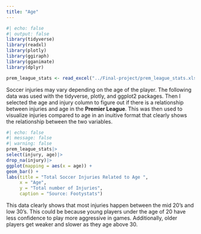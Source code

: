 ```yaml
---
title: "Age"
---
```


```r
#| echo: false
#| output: false
library(tidyverse)
library(readxl)
library(plotly)
library(ggiraph)
library(gganimate)
library(dplyr)

prem_league_stats <- read_excel("../Final-project/prem_league_stats.xlsx")
```


Soccer injuries may vary depending on the age of the player. The following data was used with the tidyverse, plotly, and ggplot2 packages. Then I selected the age and injury column to figure out if there is a relationship between injuries and age in the **Premier League**. This was then used to visualize injuries compared to age in an inuitive format that clearly shows the relationship between the two variables.
```r
#| echo: false
#| message: false
#| warning: false
prem_league_stats|>
select(injury, age)|>
drop_na(injury)|>
ggplot(mapping = aes(x = age)) +
geom_bar() +
labs(title = "Total Soccer Injuries Related to Age ",
     x = "Age",
     y = "Total number of Injuries",
     caption = "Source: Footystats")
```


This data clearly shows that most injuries happen between the mid 20's and low 30's. This could be because young players under the age of 20 have less confidence to play more aggressive in games. Additionally, older players get weaker and slower as they age above 30.